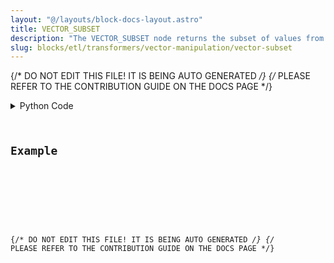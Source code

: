 ```yaml
---
layout: "@/layouts/block-docs-layout.astro"
title: VECTOR_SUBSET
description: "The VECTOR_SUBSET node returns the subset of values from requested indices"
slug: blocks/etl/transformers/vector-manipulation/vector-subset
---
```


{/* DO NOT EDIT THIS FILE! IT IS BEING AUTO GENERATED */}
{/* PLEASE REFER TO THE CONTRIBUTION GUIDE ON THE DOCS PAGE */}


<PythonDocsDisplay docstring={docstring} />
<details>
<summary>Python Code</summary>



<Code code={pythonCode} lang="py" wrap theme="dracula" />

[Find this Flojoy Block on GitHub](https://github.com/flojoy-ai/blocks/blob/main/blocks/ETL/TRANSFORMERS/VECTOR_MANIPULATION/VECTOR_SUBSET/VECTOR_SUBSET.py)

</details>

## Example


<GetHelpWidget />


<AppDisplay app={app} blockName="VECTOR_SUBSET" client:visible />


<Example />

{/* DO NOT EDIT THIS FILE! IT IS BEING AUTO GENERATED */}
{/* PLEASE REFER TO THE CONTRIBUTION GUIDE ON THE DOCS PAGE */}
